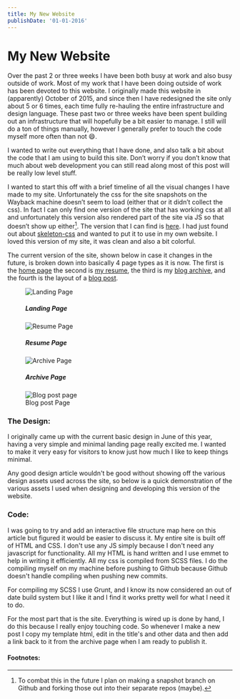 ```yaml
---
title: My New Website
publishDate: '01-01-2016'
---
```


# My New Website

Over the past 2 or three weeks I have been both busy at work and also busy outside of work. Most of my work that I have been doing outside of work has been devoted to this website. I originally made this website in (apparently) October of 2015, and since then I have redesigned the site only about 5 or 6 times, each time fully re-hauling the entire infrastructure and design language. These past two or three weeks have been spent building out an infrastructure that will hopefully be a bit easier to manage. I still will do a ton of things manually, however I generally prefer to touch the code myself more often than not 😄.

I wanted to write out everything that I have done, and also talk a bit about the code that I am using to build this site. Don’t worry if you don’t know that much about web development you can still read along most of this post will be really low level stuff.

I wanted to start this off with a brief timeline of all the visual changes I have made to my site. Unfortunately the css for the site snapshots on the Wayback machine doesn’t seem to load (either that or it didn’t collect the css). In fact I can only find one version of the site that has working css at all and unfortunately this version also rendered part of the site via JS so that doesn’t show up either[^1]. The version that I can find is <a href="http://web.archive.org/web/20160111084107/http://matthamlin.me/">here</a>. I had just found out about <a href="//getskeleton.com" >skeleton-css</a> and wanted to put it to use in my own website. I loved this version of my site, it was clean and also a bit colorful.

The current version of the site, shown below in case it changes in the future, is broken down into basically 4 page types as it is now. The first is the <a href="#image1" class="link">home page</a> the second is <a href="#image2" class="link">my resume</a>, the third is my <a href="#image3" class="link">blog archive</a>, and the fourth is the layout of a <a href="#image4" class="link">blog post</a>.

<figure class="figure" id="image1">
  <img src="../../../../../static/images/posts/landing.png" alt="Landing Page" class="img" />
  <figcaption class="horizontal--center">
      <h5>Landing Page</h5>
  </figcaption>
</figure>
<figure class="figure" id="image2">
  <img src="../../../../../static/images/posts/resume.png" alt="Resume Page" class="img" />
  <figcaption class="horizontal--center">
      <h5>Resume Page</h5>
  </figcaption>
</figure>
<figure class="figure" id="image3">
  <img src="../../../../../static/images/posts/archive.png" alt="Archive Page" class="img" />
  <figcaption class="horizontal--center">
      <h5>Archive Page</h5>
  </figcaption>
</figure>
<figure class="figure" id="image4">
  <img src="../../../../../static/images/posts/post.png" alt="Blog post page" class="img" />
  <figcaption class="horizontal--center">
      Blog post Page
  </figcaption>
</figure>

### The Design:

I originally came up with the current basic design in June of this year, having a very simple and minimal landing page really excited me. I wanted to make it very easy for visitors to know just how much I like to keep things minimal.

Any good design article wouldn't be good without showing off the various design assets used across the site, so below is a quick demonstration of the various assets I used when designing and developing this version of the website.

### Code:

I was going to try and add an interactive file structure map here on this article but figured it would be easier to discuss it. My entire site is built off of HTML and CSS. I don't use any JS simply because I don't need any javascript for functionality. All my HTML is hand written and I use emmet to help in writing it efficiently. All my css is compiled from SCSS files. I do the compiling myself on my machine before pushing to Github because Github doesn't handle compiling when pushing new commits.

For compiling my SCSS I use Grunt, and I know its now considered an out of date build system but I like it and I find it works pretty well for what I need it to do.

For the most part that is the site. Everything is wired up is done by hand, I do this because I really enjoy touching code. So whenever I make a new post I copy my template html, edit in the title's and other data and then add a link back to it from the archive page when I am ready to publish it.

#### Footnotes:

[^1]: To combat this in the future I plan on making a snapshot branch on Github and forking those out into their separate repos (maybe).
